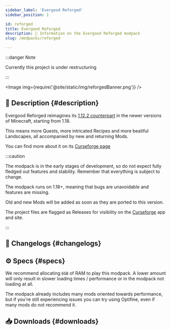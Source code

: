 ```yaml
---
sidebar_label: 'Evergood Reforged'
sidebar_position: 1

id: reforged
title: Evergood Reforged
description: 🌸 Information on the Evergood Reforged modpack
slug: /modpacks/reforged

---
```


:::danger Note

Currently this project is under restructuring

:::

<head>
    <meta content="Evergood Reforged" property="og:title" />
    <meta content="Evergood Team" property="og:site_name" />
    <meta content="🌸 Evergood Reforged reworks its 1.12.2 twin in 1.18, with new mods, complex recipes and quests" property="og:description" />
    <meta content="https://evergoodteam.github.io/docs/modpacks/reforged" property="og:url" />
    <meta content="https://evergoodteam.github.io/img/reforgedIcon.png" property="og:image" />
    <meta content="#d46efA" data-react-helmet="true" name="theme-color" />
    <meta name="twitter:card" content="app" />
</head>


<Image img={require('@site/static/img/reforgedBanner.png')} />

## 📑 Description {#description}

Evergood Reforged reimagines its [1.12.2 counterpart](./evergood.mdx) in the newer versions of Minecraft, starting from 1.18.

This means more Quests, more intricated Recipes and more beatiful Landscapes, all accompanied by new and returning Mods.

You can find more about it on its [Curseforge page](https://www.curseforge.com/minecraft/modpacks/evergoodreforged)

:::caution

The modpack is in the early stages of development, so do not expect fully fledged out features and stability. Remember that everything is subject to change.

The modpack runs on 1.18+, meaning that bugs are unavoidable and features are missing.

Old and new Mods will be added as soon as they are ported to this version.

The project files are flagged as Releases for visibility on the [Curseforge](https://www.curseforge.com/minecraft/modpacks/evergoodreforged) app and site.

:::

## 📰 Changelogs {#changelogs}

<Changelog type="modpacks" project = "reforged" version= "0.1.1"></Changelog>

## ⚙️ Specs {#specs}

We recommend allocating `6GB` of RAM to play this modpack. A lower amount will only result in slower loading times / performance or in the modpack not loading at all.  

The modpack already includes many mods oriented towards performance, but if you're still experiencing issues you can try using Optifine, even if many mods do not recommend it.

## 📥 Downloads {#downloads}


<div className = 'download-div'><Curseforge type ="modpacks" project = "evergoodreforged"/></div>
